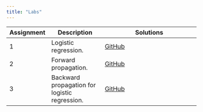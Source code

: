 ```yaml
---
title: "Labs"
---
```


+------------+-----------------------------------------------+----------------------------------------------------------------------------------------------+
| Assignment | Description                                   | Solutions                                                                                    |
+============+===============================================+==============================================================================================+
|    1       | Logistic regression.                          | [GitHub](https://github.com/mhc-stat344ne-s2020/lab01_sol/blob/master/lab_20200124.ipynb)    |
+------------+-----------------------------------------------+----------------------------------------------------------------------------------------------+
|    2       | Forward propagation.                          | [GitHub](https://github.com/mhc-stat344ne-s2020/lab02_sol/blob/master/lab02.ipynb)           |
+------------+-----------------------------------------------+----------------------------------------------------------------------------------------------+
|    3       | Backward propagation for logistic regression. | [GitHub](https://github.com/mhc-stat344ne-s2020/lab03-sol/blob/master/lab03_sol.ipynb)       |
+------------+-----------------------------------------------+----------------------------------------------------------------------------------------------+
